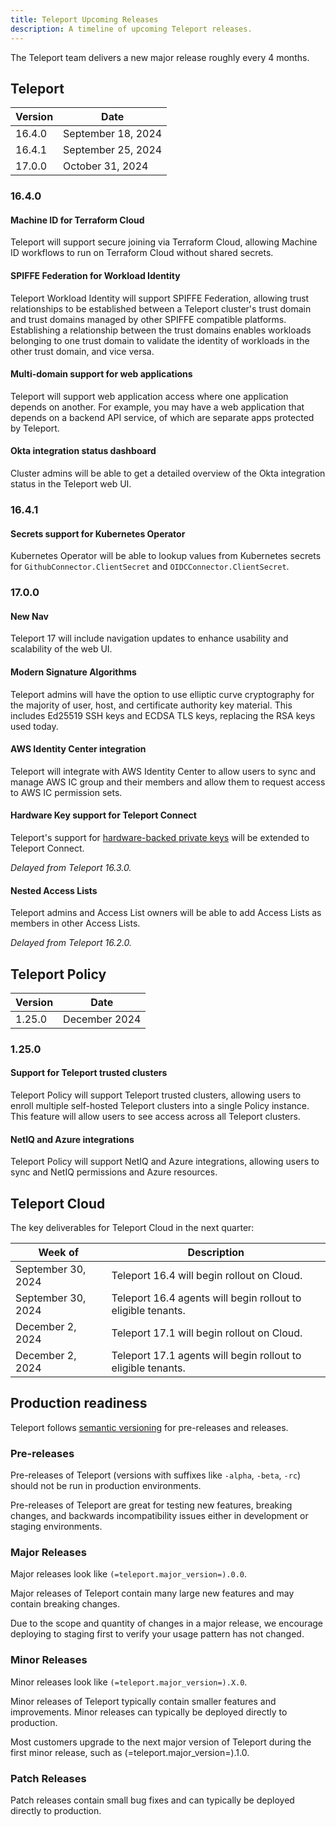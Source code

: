```yaml
---
title: Teleport Upcoming Releases
description: A timeline of upcoming Teleport releases.
---
```


The Teleport team delivers a new major release roughly every 4 months.

## Teleport

| Version | Date               |
|---------|--------------------|
| 16.4.0  | September 18, 2024 |
| 16.4.1  | September 25, 2024 |
| 17.0.0  | October 31, 2024   |

### 16.4.0

#### Machine ID for Terraform Cloud

Teleport will support secure joining via Terraform Cloud, allowing Machine ID
workflows to run on Terraform Cloud without shared secrets.

#### SPIFFE Federation for Workload Identity

Teleport Workload Identity will support SPIFFE Federation, allowing trust
relationships to be established between a Teleport cluster's trust domain and
trust domains managed by other SPIFFE compatible platforms. Establishing a
relationship between the trust domains enables workloads belonging to one trust
domain to validate the identity of workloads in the other trust domain, and vice
versa.

#### Multi-domain support for web applications

Teleport will support web application access where one application depends on
another. For example, you may have a web application that depends on a backend
API service, of which are separate apps protected by Teleport.

#### Okta integration status dashboard

Cluster admins will be able to get a detailed overview of the Okta integration
status in the Teleport web UI.

### 16.4.1

#### Secrets support for Kubernetes Operator

Kubernetes Operator will be able to lookup values from Kubernetes secrets for
`GithubConnector.ClientSecret` and `OIDCConnector.ClientSecret`.

### 17.0.0

#### New Nav

Teleport 17 will include navigation updates to enhance usability and
scalability of the web UI.

#### Modern Signature Algorithms

Teleport admins will have the option to use elliptic curve cryptography for the
majority of user, host, and certificate authority key material. This includes
Ed25519 SSH keys and ECDSA TLS keys, replacing the RSA keys used today.

#### AWS Identity Center integration

Teleport will integrate with AWS Identity Center to allow users to sync and
manage AWS IC group and their members and allow them to request access to AWS
IC permission sets.

#### Hardware Key support for Teleport Connect

Teleport's support for [hardware-backed private
keys](admin-guides/access-controls/guides/hardware-key-support.mdx) will be extended to
Teleport Connect.

*Delayed from Teleport 16.3.0.*

#### Nested Access Lists

Teleport admins and Access List owners will be able to add Access Lists as
members in other Access Lists.

*Delayed from Teleport 16.2.0.*

## Teleport Policy

| Version | Date          |
|---------|---------------|
| 1.25.0  | December 2024 |

### 1.25.0

#### Support for Teleport trusted clusters

Teleport Policy will support Teleport trusted clusters, allowing users to
enroll multiple self-hosted Teleport clusters into a single Policy instance.
This feature will allow users to see access across all Teleport clusters.

#### NetIQ and Azure integrations

Teleport Policy will support NetIQ and Azure integrations, allowing users to
sync and NetIQ permissions and Azure resources.

## Teleport Cloud

The key deliverables for Teleport Cloud in the next quarter:

| Week of            | Description                                                    |
|--------------------|----------------------------------------------------------------|
| September 30, 2024 | Teleport 16.4 will begin rollout on Cloud.                     |
| September 30, 2024 | Teleport 16.4 agents will begin rollout to eligible tenants.   |
| December 2, 2024   | Teleport 17.1 will begin rollout on Cloud.                     |
| December 2, 2024   | Teleport 17.1 agents will begin rollout to eligible tenants.   |

## Production readiness

Teleport follows [semantic versioning](https://semver.org) for pre-releases and
releases.

### Pre-releases

Pre-releases of Teleport (versions with suffixes like `-alpha`, `-beta`, `-rc`)
should not be run in production environments.

Pre-releases of Teleport are great for testing new features, breaking changes,
and backwards incompatibility issues either in development or staging
environments.

### Major Releases

Major releases look like `(=teleport.major_version=).0.0`.

Major releases of Teleport contain many large new features and may contain
breaking changes.

Due to the scope and quantity of changes in a major release, we encourage
deploying to staging first to verify your usage pattern has not changed.

### Minor Releases

Minor releases look like `(=teleport.major_version=).X.0`.

Minor releases of Teleport typically contain smaller features and improvements.
Minor releases can typically be deployed directly to production.

Most customers upgrade to the next major version of Teleport during the first
minor release, such as (=teleport.major_version=).1.0.

### Patch Releases

Patch releases contain small bug fixes and can typically be deployed directly
to production.
